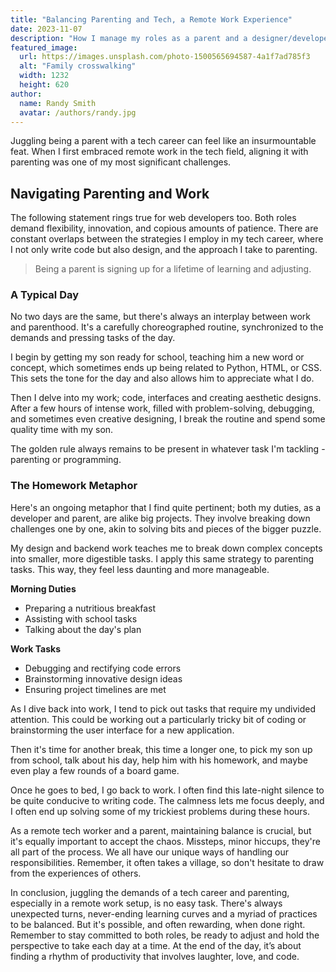 ```yaml
---
title: "Balancing Parenting and Tech, a Remote Work Experience"
date: 2023-11-07
description: "How I manage my roles as a parent and a designer/developer while working remotely."
featured_image:
  url: https://images.unsplash.com/photo-1500565694587-4a1f7ad785f3
  alt: "Family crosswalking"
  width: 1232
  height: 620
author:
  name: Randy Smith
  avatar: /authors/randy.jpg
---
```

Juggling being a parent with a tech career can feel like an insurmountable feat. When I first embraced remote work in the tech field, aligning it with parenting was one of my most significant challenges.

## Navigating Parenting and Work

The following statement rings true for web developers too. Both roles demand flexibility, innovation, and copious amounts of patience. There are constant overlaps between the strategies I employ in my tech career, where I not only write code but also design, and the approach I take to parenting.

> Being a parent is signing up for a lifetime of learning and adjusting.

### A Typical Day

No two days are the same, but there's always an interplay between work and parenthood. It's a carefully choreographed routine, synchronized to the demands and pressing tasks of the day.

I begin by getting my son ready for school, teaching him a new word or concept, which sometimes ends up being related to Python, HTML, or CSS. This sets the tone for the day and also allows him to appreciate what I do.

Then I delve into my work; code, interfaces and creating aesthetic designs. After a few hours of intense work, filled with problem-solving, debugging, and sometimes even creative designing, I break the routine and spend some quality time with my son.

The golden rule always remains to be present in whatever task I'm tackling - parenting or programming.

### The Homework Metaphor

Here's an ongoing metaphor that I find quite pertinent; both my duties, as a developer and parent, are alike big projects. They involve breaking down challenges one by one, akin to solving bits and pieces of the bigger puzzle.

My design and backend work teaches me to break down complex concepts into smaller, more digestible tasks. I apply this same strategy to parenting tasks. This way, they feel less daunting and more manageable.

**Morning Duties**

- Preparing a nutritious breakfast
- Assisting with school tasks
- Talking about the day's plan

**Work Tasks**

- Debugging and rectifying code errors
- Brainstorming innovative design ideas
- Ensuring project timelines are met

As I dive back into work, I tend to pick out tasks that require my undivided attention. This could be working out a particularly tricky bit of coding or brainstorming the user interface for a new application.

Then it's time for another break, this time a longer one, to pick my son up from school, talk about his day, help him with his homework, and maybe even play a few rounds of a board game.

Once he goes to bed, I go back to work. I often find this late-night silence to be quite conducive to writing code. The calmness lets me focus deeply, and I often end up solving some of my trickiest problems during these hours.

As a remote tech worker and a parent, maintaining balance is crucial, but it's equally important to accept the chaos. Missteps, minor hiccups, they're all part of the process. We all have our unique ways of handling our responsibilities. Remember, it often takes a village, so don't hesitate to draw from the experiences of others.

In conclusion, juggling the demands of a tech career and parenting, especially in a remote work setup, is no easy task. There's always unexpected turns, never-ending learning curves and a myriad of practices to be balanced. But it's possible, and often rewarding, when done right. Remember to stay committed to both roles, be ready to adjust and hold the perspective to take each day at a time. At the end of the day, it’s about finding a rhythm of productivity that involves laughter, love, and code.

